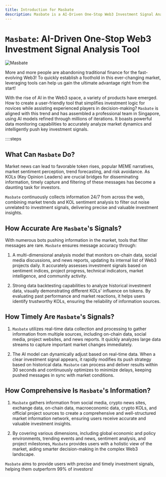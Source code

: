 ```yaml
---
title: Introduction for Masbate
description: Masbate is a AI-Driven One-Stop Web3 Investment Signal Analysis Tool
---
```


# `Masbate`: AI-Driven One-Stop Web3 Investment Signal Analysis Tool

![Masbate](/images/slogan.png)

More and more people are abandoning traditional finance for the fast-evolving Web3! To quickly establish a foothold in this ever-changing market, leveraging tools can help us gain the ultimate advantage right from the start!

With the rise of AI in the Web3 space, a variety of products have emerged. How to create a user-friendly tool that simplifies investment logic for novices while assisting experienced players in decision-making? `Masbate` is aligned with this trend and has assembled a professional team in Singapore, using AI models refined through millions of iterations. It boasts powerful data monitoring capabilities to accurately analyze market dynamics and intelligently push key investment signals.

::::steps

## <label className="translate">What Can `Masbate` Do?</label>

Market news can lead to favorable token rises, popular MEME narratives, market sentiment perception, trend forecasting, and risk avoidance. As KOLs (Key Opinion Leaders) are crucial bridges for disseminating information, timely capture and filtering of these messages has become a daunting task for investors.

`Masbate` continuously collects information
24/7 from across the web, combining market trends and KOL sentiment analysis to filter
out noise unrelated to investment signals, delivering precise and valuable investment
insights.

## How Accurate Are `Masbate`'s Signals?

With numerous bots pushing information in the market, tools that filter messages are rare. `Masbate` ensures message accuracy through:

1. A multi-dimensional analysis model that monitors on-chain data, social media discussions, and news reports, updating its internal list of Web3 projects daily. It accurately assesses investment signals based on sentiment indices, project progress, technical indicators, market intelligence, and community activity.

2. Strong data backtesting capabilities to analyze historical investment data, visually demonstrating different KOLs' influence on tokens. By evaluating past performance and market reactions, it helps users identify trustworthy KOLs, ensuring the reliability of information sources.

## How Timely Are `Masbate`'s Signals?

1. `Masbate` utilizes real-time data collection
   and processing to gather information from multiple sources, including on-chain
   data, social media, project websites, and news reports. It quickly analyzes large
   data streams to capture important market changes immediately.

2. The AI model can dynamically adjust based on real-time data. When a clear investment signal appears, it rapidly modifies its push strategy based on historical data. `Masbate` can process and deliver results within 30 seconds and continuously optimizes to minimize delays, keeping pushed messages in sync with market conditions.

## How Comprehensive Is `Masbate`'s Information?

1. `Masbate` gathers information from social
   media, crypto news sites, exchange data, on-chain data, macroeconomic data, crypto
   KOLs, and official project sources to create a comprehensive and well-structured
   market information network, ensuring users receive accurate and valuable investment
   insights.

2. By covering various dimensions, including global economic and policy environments, trending events and news, sentiment analysis, and project milestones, `Masbate` provides users with a holistic view of the market, aiding smarter decision-making in the complex Web3 landscape.

`Masbate` aims to provide users with precise
and timely investment signals, helping them outperform 99% of investors!

